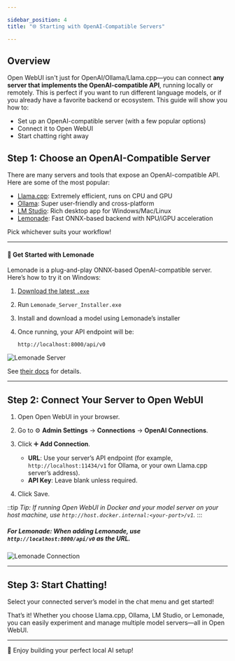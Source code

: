 ```yaml
---

sidebar_position: 4  
title: "🌐 Starting with OpenAI-Compatible Servers"

---
```


## Overview

Open WebUI isn't just for OpenAI/Ollama/Llama.cpp—you can connect **any server that implements the OpenAI-compatible API**, running locally or remotely. This is perfect if you want to run different language models, or if you already have a favorite backend or ecosystem. This guide will show you how to:

- Set up an OpenAI-compatible server (with a few popular options)
- Connect it to Open WebUI
- Start chatting right away

## Step 1: Choose an OpenAI-Compatible Server

There are many servers and tools that expose an OpenAI-compatible API. Here are some of the most popular:

- [Llama.cpp](https://github.com/ggml-org/llama.cpp): Extremely efficient, runs on CPU and GPU
- [Ollama](https://ollama.com/): Super user-friendly and cross-platform
- [LM Studio](https://lmstudio.ai/): Rich desktop app for Windows/Mac/Linux
- [Lemonade](https://lemonade-server.ai/): Fast ONNX-based backend with NPU/iGPU acceleration

Pick whichever suits your workflow!

---

#### 🍋 Get Started with Lemonade

Lemonade is a plug-and-play ONNX-based OpenAI-compatible server. Here’s how to try it on Windows:

1. [Download the latest `.exe`](https://github.com/lemonade-sdk/lemonade)
2. Run `Lemonade_Server_Installer.exe`
3. Install and download a model using Lemonade’s installer
4. Once running, your API endpoint will be:

   ```
   http://localhost:8000/api/v0
   ```

![Lemonade Server](/images/getting-started/lemonade-server.png)

See [their docs](https://lemonade-server.ai/) for details.

---

## Step 2: Connect Your Server to Open WebUI

1. Open Open WebUI in your browser.
2. Go to ⚙️ **Admin Settings** → **Connections** → **OpenAI Connections**.
3. Click ➕ **Add Connection**.

   - **URL**: Use your server’s API endpoint (for example, `http://localhost:11434/v1` for Ollama, or your own Llama.cpp server’s address).
   - **API Key**: Leave blank unless required.

4. Click Save.

::tip
*Tip: If running Open WebUI in Docker and your model server on your host machine, use `http://host.docker.internal:<your-port>/v1`.*
:::

##### **For Lemonade:**  When adding Lemonade, use `http://localhost:8000/api/v0` as the URL.

![Lemonade Connection](/images/getting-started/lemonade-connection.png)

---

## Step 3: Start Chatting!

Select your connected server’s model in the chat menu and get started!

That’s it! Whether you choose Llama.cpp, Ollama, LM Studio, or Lemonade, you can easily experiment and manage multiple model servers—all in Open WebUI.

--- 

🚀 Enjoy building your perfect local AI setup!